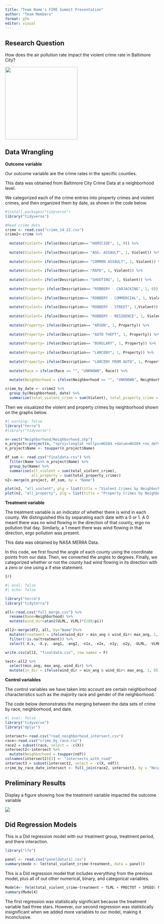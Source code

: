 ```yaml
---
title: "Team Name's FIRE Summit Presentation"
author: "Team Members"
format: gfm
editor: visual
---
```


## Research Question

How does the air pollution rate impact the violent crime rate in Baltimore City? 

![](pollutioncrime.webp){width="237"}

## Data Wrangling

**Outcome variable**

Our outcome variable are the crime rates in the specific counties.

This data was obtained from Baltimore City Crime Data at a neighborhood level.

We categorized each of the crime entries into property crimes and violent crimes, and then organized them by date, as shown in the code below.

```r
#install.packages("tidyverse")
library("tidyverse")

#Read crime data
crime <- read.csv("crime_14_22.csv")
crime2<-crime %>%
  
  mutate(Violent= ifelse(Description== "HOMICIDE", 1, 0)) %>%
  
  mutate(Violent= ifelse(Description== "AGG. ASSAULT", 1, Violent)) %>%
  
  mutate(Violent= ifelse(Description== "COMMON ASSAULT", 1, Violent)) %>% 
  
  mutate(Violent= ifelse(Description== "RAPE", 1, Violent)) %>% 
  
  mutate(Violent= ifelse(Description== "SHOOTING", 1, Violent)) %>% 
  
  mutate(Property= ifelse(Description== "ROBBERY - CARJACKING", 1, 0)) %>%
  
  mutate(Violent= ifelse(Description== "ROBBERY - COMMERCIAL", 1, Violent)) %>%
  
  mutate(Violent= ifelse(Description== "ROBBERY - STREET", 1,Violent)) %>%
  
  mutate(Violent= ifelse(Description== "ROBBERY - RESIDENCE", 1, Violent)) %>%
  
  mutate(Property= ifelse(Description== "ARSON", 1, Property)) %>%
  
  mutate(Property= ifelse(Description== "AUTO THEFT", 1, Property)) %>%
  
  mutate(Property= ifelse(Description== "BURGLARY", 1, Property)) %>%
  
  mutate(Property= ifelse(Description== "LARCENY", 1, Property)) %>%
  
  mutate(Property= ifelse(Description== "LARCENY FROM AUTO", 1, Property)) %>%
  
  mutate(Race = ifelse(Race == "", "UNKNOWN", Race)) %>%
  
  mutate(Neighborhood = ifelse(Neighborhood == "", "UNKNOWN", Neighborhood))

crime_by_date <- crime2 %>%
  group_by(Neighborhood, date) %>%
  summarize(total_violent_crime = sum(Violent), total_property_crime = sum(Property))
```

Then we visualized the violent and property crimes by neighborhood shown on the graphs below.

```r

#| warning: false
library("terra")
#library("tidyverse")

n<-vect("Neighborhood/Neighborhood.shp")
n_project<-project(n, "+proj=longlat +ellps=WGS84 +datum=WGS84 +no_defs ")
n_project$Name <- toupper(n_project$Name)

df_sum <- read.csv("finaldata.csv") %>%
  filter(Name %in% n_project$Name) %>%
  group_by(Name) %>%
  summarise(all_violent = sum(total_violent_crime), 
            all_property = sum(total_property_crime))
n2<-merge(n_project, df_sum, by = "Name")

plot(n2, "all_violent", plg = list(title = "Violent Crimes by Neighborhood"))
plot(n2, "all_property", plg = list(title = "Property Crimes by Neighborhood"))
```

**Treatment variable**

The treatment variable is an indicator of whether there is wind in each county. We distinguished this by separating each date with a 0 or 1. A 0 meant there was no wind flowing in the direction of that county, ergo no pollution that day. Similarly, a 1 meant there was wind flowing in that direction, ergo pollution was present.

This data was obtained by NASA MERRA Data.

In this code, we first found the angle of each county using the coordinate points from our data. Then, we converted the angles to degrees. Finally, we categorized whether or not the county had wind flowing in its direction with a zero or one using a if else statement.

``` r
{r}

#| eval: false
#| echo: false

library("terra")
library("tidyterra")

all<-read.csv("full_merge.csv") %>%
  rename(Name=Neighborhood) %>%
  mutate(wind_dir=atan2(ULML, VLML)*(180/pi))

all2<-merge(df2, all, by="Name")%>%
  mutate(treatment = ifelse(wind_dir > min_ang & wind_dir< max_ang, 1, 0)) %>%
  filter(!is.na(treatment)) %>%
  select(-X.x, -X.y, -ang1, -ang2, -n1x, -n2x, -n1y, -n2y, -ULML, -VLML)

write.csv(all2, "finaldata.csv", row.names = F)

test<-all2 %>%
  select(min_ang, max_ang, wind_dir) %>%
  mutate(in_dir = ifelse(wind_dir > min_ang & wind_dir< max_ang, 1, 0))
```

**Control variables**

The control variables we have taken into account are certain neighborhood characteristics such as the majority race and gender of the neighborhood.

The code below demonstrates the merging between the data sets of crime by race, neighborhood, and date.

```r
#| eval: false
library("tidyverse")
library("dplyr")

intersect<-read.csv("road_neighborhood_intersect.csv")
race<-read.csv("crime_by_race.csv")
race2 = subset(race, select = -c(X))
intersect2<-intersect %>%
  mutate(Neighborhood = toupper(ndf))
colnames(intersect2)[3] <- "intersects_with_road"
intersect3 = subset(intersect2, select = -c(X, ndf))
crime_by_race_date_intersect <- full_join(race2, intersect3, by = "Neighborhood")
```

## Preliminary Results

Display a figure showing how the treatment variable impacted the outcome variable

![](kush%20graph.png)

## Did Regression Models

This is a Did regression model with our treatment group, treatment period, and there interaction.

```r
library("lfe")

panel <- read.csv("paneldata(1).csv")
summary(mode <- lm(total_violent_crime~treatment, data = panel))
```

This is a Did regression model that includes everything from the previous model, plus all of out other numerical, binary, and categorical variables.

```r
Model4<- felm(total_violent_crime~treatment + TLML + PRECTOT + SPEED| Name + month + dayofweek + year, data = panel)
summary(Model4)
```

The first regression was statistically significant because the treatment variable had three stars. However, our second regression was statistically insignificant when we added more variables to our model, making it inconclusive.
